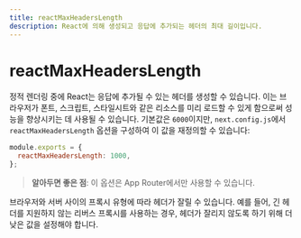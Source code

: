 ```yaml
---
title: reactMaxHeadersLength
description: React에 의해 생성되고 응답에 추가되는 헤더의 최대 길이입니다.
---
```


# reactMaxHeadersLength

정적 렌더링 중에 React는 응답에 추가될 수 있는 헤더를 생성할 수 있습니다. 이는 브라우저가 폰트, 스크립트, 스타일시트와 같은 리소스를 미리 로드할 수 있게 함으로써 성능을 향상시키는 데 사용될 수 있습니다. 기본값은 `6000`이지만, `next.config.js`에서 `reactMaxHeadersLength` 옵션을 구성하여 이 값을 재정의할 수 있습니다:

```js filename="next.config.js"
module.exports = {
  reactMaxHeadersLength: 1000,
};
```

> **알아두면 좋은 점**: 이 옵션은 App Router에서만 사용할 수 있습니다.

브라우저와 서버 사이의 프록시 유형에 따라 헤더가 잘릴 수 있습니다. 예를 들어, 긴 헤더를 지원하지 않는 리버스 프록시를 사용하는 경우, 헤더가 잘리지 않도록 하기 위해 더 낮은 값을 설정해야 합니다.
